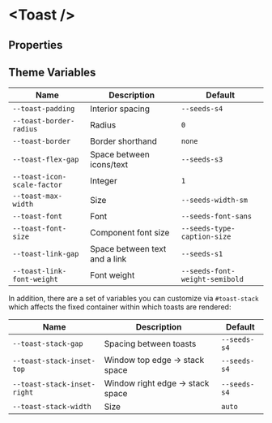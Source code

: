 
# &lt;Toast /&gt;

## Properties

<ArgsTable of={Toast} />

## Theme Variables

| Name                        | Description                   | Default                        |
| --------------------------- | ----------------------------- | ------------------------------ |
| `--toast-padding`           | Interior spacing              | `--seeds-s4`                   |
| `--toast-border-radius`     | Radius                        | `0`                            |
| `--toast-border`            | Border shorthand              | `none`                         |
| `--toast-flex-gap`          | Space between icons/text      | `--seeds-s3`                   |
| `--toast-icon-scale-factor` | Integer                       | `1`                            |
| `--toast-max-width`         | Size                          | `--seeds-width-sm`             |
| `--toast-font`              | Font                          | `--seeds-font-sans`            |
| `--toast-font-size`         | Component font size           | `--seeds-type-caption-size`    |
| `--toast-link-gap`          | Space between text and a link | `--seeds-s1`                   |
| `--toast-link-font-weight`  | Font weight                   | `--seeds-font-weight-semibold` |

In addition, there are a set of variables you can customize via `#toast-stack` which affects the fixed container within which toasts are rendered:

| Name                        | Description                      | Default      |
| --------------------------- | -------------------------------- | ------------ |
| `--toast-stack-gap`         | Spacing between toasts           | `--seeds-s4` |
| `--toast-stack-inset-top`   | Window top edge -> stack space   | `--seeds-s4` |
| `--toast-stack-inset-right` | Window right edge -> stack space | `--seeds-s4` |
| `--toast-stack-width`       | Size                             | `auto`       |

